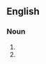 {{also|dárky}}
==English==

===Noun===
{{en-noun|darkies}}

# {{alternative spelling of|darkey|lang=en||dark-skinned person}}
# {{alternative spelling of|darkey|lang=en||dark lantern}}